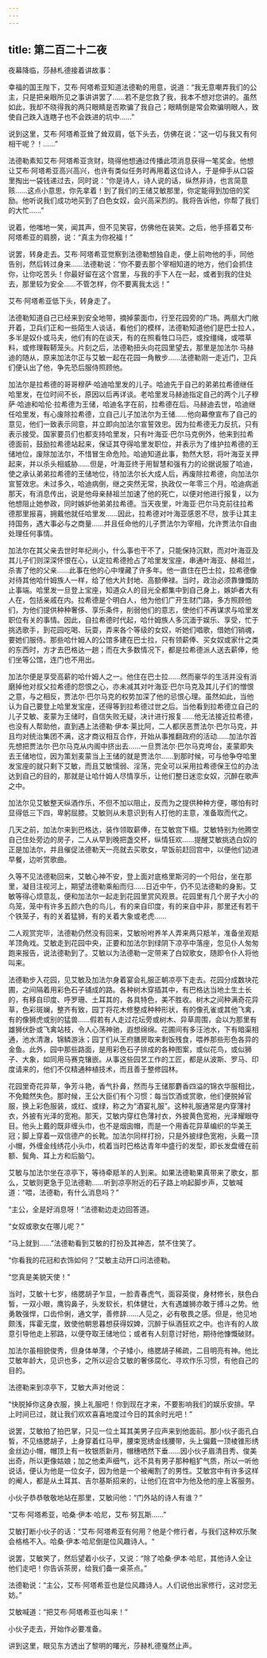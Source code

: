 ```yaml
---
---
---
```

title: 第二百二十二夜
---






夜幕降临，莎赫札德接着讲故事：





幸福的国王陛下，艾布·阿塔希亚知道法德勒的用意，说道：“我无意嘲弄我们的公主，只是把亲眼所见之事讲讲罢了……若不是您救了我，我本不想对您讲的。虽然如此，我却不晓得我的两只眼睛是否欺骗了我自己；眼睛倒是常会欺骗明眼人，致使自己跌入连瞎子也不会跌进的坑中……”

说到这里，艾布·阿塔希亚耸了耸双肩，低下头去，仿佛在说：“这一切与我又有何相干呢？！……”

法德勒素知艾布·阿塔希亚贪财，晓得他想通过传播此项消息获得一笔奖金。他想让艾布·阿塔希亚高兴高兴，也许有类似任务时再用着这位诗人，于是伸手从口袋里掏出一袋钱递过去，同时说：“你是诗人，诗人说的话，纵然非诗，也言简意赅……这点小意思，你先拿着！到了我们的王储艾敏那里，你定能得到加倍的奖励。他听说我们成功地买到了白色女奴，会兴高采烈的。我将告诉他，你帮了我们的大忙……”

说着，他嗤地一笑，闻其声，但不见笑容，仿佛他在装笑。之后，他手搭着艾布·阿塔希亚的肩膀，说：“真主为你祝福！”

说罢，转身走去。艾布·阿塔希亚觉察到法德勒想独自走，便上前吻他的手，同他告别，然后转过身来……法德勒说：“你不要去那个宰相知道的地方，他们会抓住你，让你吃苦头！你最好留在这个宫里，与我的手下人在一起，或者到我的住处去，那里较为安全……不管怎样，你不要离我太远！”

艾布·阿塔希亚低下头，转身走了。

法德勒知道自己已经来到安全地带，摘掉蒙面巾，行至花园旁的广场。两扇大门敞开着，卫兵们正和一些陌生人谈话，看他们的模样，法德勒知道他们是巴士拉人，多半是奴仆或马夫，他们有的在谈天，有的在照看牲口马匹，或拴缰绳，或喂草料，或修理鞍鞯笼头。片刻之后，法德勒扭头向花园里望去，那里是加法尔·马赫迪的随从，原来加法尔正与艾敏一起在花园一角散步……法德勒刚一走近门，卫兵们便认出了他，争先恐后服侍照顾他。

加法尔是拉希德的哥哥穆萨·哈迪哈里发的儿子。哈迪先于自己的弟弟拉希德继任哈里发，在位时间不长，原因以后再详谈。老哈里发马赫迪指定自己的两个儿子穆萨·哈迪和哈伦·拉希德为王储，哈迪名字在前，拉希德在后。马赫迪去世，哈迪继任哈里发，有心废除拉希德，立自己儿子加法尔为王储……他向幕僚宣布了自己的意见，他们一致表示同意，并立即向加法尔宣誓效忠。因为拉希德无力反抗，只有表示接受。国家要员们也都支持哈里发，只有叶海亚·巴尔马克例外，他来到拉希德面前，鼓励拉希德站起来，保证其夺得哈里发职位，并表示为了维护拉希德的王储地位，废除加法尔，不惜冒生命危险。哈迪知道此事，勃然大怒，将叶海亚关押起来，并以杀头相威胁……但是，叶海亚终于用智慧和强有力的论据说服了哈迪，使之承认弟弟拉希德的王储地位，待加法尔长大成人后，再废除拉希德，向加法尔宣誓效忠。未过多久，哈迪病倒，继之突然无常，执政仅一年零三个月。哈迪病逝那天，有消息传出，说是他母亲赫祖兰加速了他的死亡，以便对他进行报复，以为他想阻止她参政，同时嫉妒他弟弟拉希德。当天夜里，叶海亚·巴尔马克前往拉希德那里报喜，拥戴他就任哈里发……因此，拉希德对叶海亚感恩不尽，放手让其主持国务，遇大事必与之商量……并且任命他的儿子贾法尔为宰相，允许贾法尔自由处理任何事情。

加法尔在其父亲去世时年纪尚小，什么事也干不了，只能保持沉默，而对叶海亚及其儿子们则深深怀恨在心，认定拉希德抢占了哈里发宝座，串通叶海亚、赫祖兰，杀害了他的父亲……此事在他的心中埋藏了许多年。他一直住在巴士拉，拉希德像对待其他哈什姆族人一样，给了他大片封地、高额俸禄。当时，政治必须靠慷慨防止事端。哈里发一旦登上宝座，知道众人的目光全都集中到自己身上，嫉妒者大有人在，包括亲戚在内。拉希德是个明白人，他为他们广开生财门路，多方照顾他们，为他们提供种种奢侈、享乐条件，削弱他们的意志，使他们不再谋求与哈里发职位有关的事情。因此，自拉希德时代起，哈什姆族人多沉湎于娱乐、享受，忙于挑选歌手，到花园吃喝、玩耍，弄来各个等级的女奴，听她们唱歌，借她们销魂，要她们服侍。那些哈什姆人的公馆多建在巴士拉，只有领薪俸、买女奴或家什之类的东西时，方才去巴格达一趟；而在大多数情况下，都是拉希德派人送去薪俸，他们坐等公馆，连门也不用出。

加法尔便是享受高薪的哈什姆人之一。他住在巴士拉……然而豪华的生活并没有消磨掉他对叔父拉希德的怨恨之心，亦未减其对叶海亚·巴尔马克及其儿子们的憎恨之意，与之相反，贾法尔·巴尔马克的权势加深了他的忌恨心理。虽然如此，当他认为自己要登上哈里发宝座，还得等到拉希德过世之后。当他看到拉希德立自己的儿子艾敏、麦蒙为王储时，自信失败无疑，决计进行报复……他无法接近拉希德，也没有人帮助他，直到遇上法德勒·伊本·莱比阿，二人都厌恶贾法尔·巴尔马克，并且均对统治集团不满，这才商议相互合作，开始从事推翻政府的活动……加法尔首先想把贾法尔·巴尔马克从内阁中挤出去……一旦贾法尔·巴尔马克垮台，麦蒙即失去王储地位，因为策划麦蒙当上王储的就是贾法尔……到那时候，可与他争夺哈里发宝座的就只剩下艾敏，而且艾敏懦弱、淫荡，完全可以采用拉希德保王位的办法达到自己的目的，那就是让哈什姆人尽情享乐，让他们整日迷恋女奴，沉醉在歌声之中。

加法尔见艾敏整天纵酒作乐，不但不加以阻止，反而为之提供种种方便，哪怕有时显得低三下四，卑躬屈膝。艾敏则从未意识到有人打他的主意，准备取而代之。

几天之前，加法尔来到巴格达，装作领取薪俸，在艾敏宫下榻。艾敏特别为他腾空自己住处旁边的房子，二人从早到晚把盏交杯，纵情狂欢……提醒艾敏挑选白奴的正是加法尔，并且催促法德勒天一亮就去买歌女，早饭前赶回宫中，以便他们边进早餐，边听赏歌曲。

久等不见法德勒回来，艾敏心神不安，登上面对底格里斯河的一个阳台，坐在那里，凝目注视河上，期望法德勒乘船而归……日近中午，仍不见法德勒的身影。艾敏等得心烦意乱，便和加法尔一起走到花园里赏风观景。花园里有几个房子大小的鸟笼，笼中有许多五颜六色的鸟儿，有的来自印度，有的来自中非，那里还有若干个铁笼子，有的关着猛狮，有的关着大象或老虎……

二人观赏完毕，法德勒仍然没有回来，艾敏吩咐养羊人弄来两只羝羊，准备坐观羝羊顶角戏。艾敏走到花园中央，正要和加法尔到绿阴下凉亭中落座，忽见仆人匆匆跑来报告，说法德勒到了。艾敏以为法德勒一定带来了白奴歌女，随即令仆人将他叫来。

法德勒步入花园，见艾敏及加法尔身着宴会礼服正朝凉亭下走去。花园分成数块花圃，之间隔着用彩色石子铺成的路。各种树木穿插其中，有巴格达当地土生土长的，有移自印度、呼罗珊、土耳其的，各具特色，美不胜收。树木之间种满奇花异草，色彩斑斓，整齐有致，园丁将花木修整成种种形状，有的像孔雀或其他飞禽，有的像狮虎或别的猛兽……假若有人走过花坛旁或树木、异草周围，会以为那里有雄狮伏卧或飞禽站枝，令人心荡神驰，遐想绵绵。花圃间有多汪池水，下有暗渠相通，池水清澈，锦鳞游泳；园丁们从王府膳房取来剩饭残食，喂养那些形色各异的金鱼。此外，园中那些路面，是用彩色石子排成的各种图案，或似花鸟，或似狮子、大象，如同用马赛克镶嵌。从事这些园艺工作的工匠，都是从波斯、罗马、印度请来的，他们不仅精通种植技术，而且善于整修园林。

花园里奇花异草，争芳斗艳，香气扑鼻，然而与王储那麝香四溢的锦衣华服相比，不免黯然失色。那时候，王公大臣们有个习惯：每当饮酒或赏歌，他们便脱掉官服，换上彩色服装，或红、或绿，称之为“酒宴礼服”。这种礼服通常是内穿薄衬衣，外披有光泽的宽袍。那天，艾敏内穿红色薄衬衣，外披黄色宽袍，光泽耀眼夺目。他头上戴的既非缠头巾，也不是烟囱帽，而是一个用香花异草编织的华美王冠；脚上穿着一双信德产的长靴。加法尔同样打扮，只是外披绿色宽袍，头戴一顶小帽，外缠金线绣花小头巾，梳着当时巴格达青年中盛行的发型，即长发盘缠在前额、鬓角、耳上方和后脑勺。

艾敏与加法尔坐在凉亭下，等待牵羝羊的人到来。如果法德勒果真带来了歌女，那么，艾敏则更急于见法德勒……听到凉亭附近的石子路上响起脚步声，艾敏喊道：“喂，法德勒，有什么消息吗？”

“主公，全是好消息呀！”法德勒边走边回答道。

“女奴或歌女在哪儿呢？”

“马上就到……”法德勒看到艾敏的打扮及其神态，禁不住笑了。

“你看我的花冠和衣饰如何？”艾敏主动开口问法德勒。

“您真是美貌天使！”

当时，艾敏十七岁，络腮胡子乍显，一脸青春虎气，面容英俊，身材修长，肤色白皙，一双小眼，鹰钩鼻子，头发软长，机体健壮，大有遇雄狮亦敢于搏斗之势。他勇敢强悍，口齿伶俐，通文学，善修辞……人见之，必有敬畏之感。但是，他见地颇浅，挥霍无度，致使他朝思暮想获得奴婢，沉醉于纵酒狂欢之中。也许有的人故意引导他走上邪路，以便夺取王储地位；或者有人刻意讨好他，期待他慷慨破财。

加法尔虽相貌俊秀，但身体单薄，个子矮小，络腮胡子稀疏，二目明亮有神。他比艾敏年龄大，见识也多，之所以迎合艾敏的奢侈腐化、寻欢作乐习惯，有他自己的目的。

法德勒来到凉亭下，艾敏大声对他说：

“快脱掉你这身衣服，换上礼服吧！你到现在才来，不要影响我们的娱乐安排。早上时间已过，就让我们欢欢喜喜地度过今日的其余时光吧！”

说罢，艾敏拍了拍巴掌，只见一位土耳其美男子应声来到他面前。那小伙子面孔白皙，不见络腮胡子，上身穿着红马甲，腰束宽绣金线腰带，头上偏戴一顶棱锥形绣金丝边小帽，帽顶上有一枚银质新月，帽穗哂然下垂……因小伙子眉清目秀、俊美出奇，所以更像姑娘；加之他柔声细气，远不具有男子那种粗犷气质，所以一听他说话，便认为他是一位女子，因为他是一个被阉割了的男性。艾敏宫中有许多这样的阉人，都是从土耳其、吉尔基斯招来的，让他们在宫中为他及他的座上客服务。

小伙子恭恭敬敬地站在那里，艾敏问他：“门外站的诗人有谁？”

“艾布·阿塔希亚，哈桑·伊本·哈尼，艾布·努瓦斯……”

艾敏打断小伙子的话：“艾布·阿塔希亚有何用？他是个修行者，与我们这种欢乐聚会格格不入。哈桑·伊本·哈尼倒是位风趣诗人。“

说罢，艾敏笑了，然后望着小伙子，又说：“除了哈桑·伊本·哈尼，其他诗人全让他们走吧！你告诉茶房，给我们备一桌茶点。”

法德勒说：“主公，艾布·阿塔希亚也是位风趣诗人。人们说他出家修行，这对您无妨。”

艾敏喊道：“把艾布·阿塔希亚也叫来！”

小伙子走去，开始作必要准备。





讲到这里，眼见东方透出了黎明的曙光，莎赫札德戛然止声。